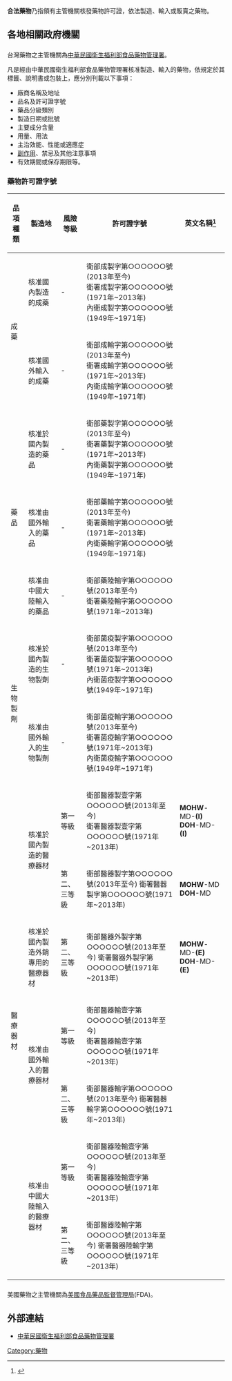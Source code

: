 '''合法藥物'''乃指領有主管機關核發藥物許可證，依法製造、輸入或販賣之藥物。

==各地相關政府機關==
==={{ROC-TW}}===
台灣藥物之主管機關為[[中華民國衛生福利部|中華民國衛生福利部]][[食品藥物管理署|食品藥物管理署]]。

凡是經由中華民國衛生福利部食品藥物管理署核准製造、輸入的藥物，依規定於其標籤、說明書或包裝上，應分別刊載以下事項：
*廠商名稱及地址
*品名及許可證字號
*藥品分級類別
*製造日期或批號
*主要成分含量
*用量、用法
*主治效能、性能或適應症
*[[副作用|副作用]]、禁忌及其他注意事項
*有效期間或保存期限等。

=== 藥物許可證字號 ===
{|class=wikitable
!品項種類
!製造地
!風險等級!!許可證字號
!英文名稱<ref>{{Cite web|title=製售證明/產銷證明申請|url=https://www.fda.gov.tw/tc/siteContent.aspx?sid=2214|work=行政院衛生署食品藥物管理局|date=2011-01-06|accessdate=2019-03-01|last=行政院衛生署食品藥物管理局|archive-date=2019-03-01|archive-url=https://web.archive.org/web/20190301141949/https://www.fda.gov.tw/tc/siteContent.aspx?sid=2214|dead-url=no}}</ref>
|-
| rowspan="2" |成藥
|核准國內製造的成藥
| -
|衛部成製字第○○○○○○號(2013年至今)<br>衛署成製字第○○○○○○號(1971年~2013年)<br>內衛成製字第○○○○○○號(1949年~1971年)
|
|-
|核准國外輸入的成藥
| -
|衛部成輸字第○○○○○○號(2013年至今)<br>衛署成輸字第○○○○○○號(1971年~2013年)<br>內衛成輸字第○○○○○○號(1949年~1971年)
|
|-
| rowspan="3" |藥品
|核准於國內製造的藥品
| -
|衛部藥製字第○○○○○○號(2013年至今)<br>衛署藥製字第○○○○○○號(1971年~2013年)<br>內衛藥製字第○○○○○○號(1949年~1971年)
|
|-
|核准由國外輸入的藥品
| -
|衛部藥輸字第○○○○○○號(2013年至今)<br>衛署藥輸字第○○○○○○號(1971年~2013年)<br>內衛藥輸字第○○○○○○號(1949年~1971年)
|
|-
|核准由中國大陸輸入的藥品
| -
|衛部藥陸輸字第○○○○○○號(2013年至今)<br>衛署藥陸輸字第○○○○○○號(1971年~2013年)
|
|-
| rowspan="2" |生物製劑
|核准於國內製造的生物製劑
| -
|衛部菌疫製字第○○○○○○號(2013年至今)<br>衛署菌疫製字第○○○○○○號(1971年~2013年)<br>內衛菌疫製字第○○○○○○號(1949年~1971年)
|
|-
|核准由國外輸入的生物製劑
| -
|衛部菌疫輸字第○○○○○○號(2013年至今)<br>衛署菌疫輸字第○○○○○○號(1971年~2013年)<br>內衛菌疫輸字第○○○○○○號(1949年~1971年)
|
|-
| rowspan="7" |醫療器材
| rowspan="2" |核准於國內製造的醫療器材
|第一等級
|衛部醫器製壹字第○○○○○○號(2013年至今)<br>衛署醫器製壹字第○○○○○○號(1971年~2013年)
|'''MOHW'''-MD-'''(I)'''
'''DOH'''-MD-'''(I)'''
|-
|第二、三等級
|衛部醫器製字第○○○○○○號(2013年至今)
衛署醫器製字第○○○○○○號(1971年~2013年)
|'''MOHW'''-MD
'''DOH'''-MD
|-
|核准於國內製造外銷專用的醫療器材
|第二、三等級
|衛部醫器外製字第○○○○○○號(2013年至今)
衛署醫器外製字第○○○○○○號(1971年~2013年)
|'''MOHW'''-MD-'''(E)'''
'''DOH'''-MD-'''(E)'''
|-
| rowspan="2" |核准由國外輸入的醫療器材
|第一等級
|衛部醫器輸壹字第○○○○○○號(2013年至今)<br>衛署醫器輸壹字第○○○○○○號(1971年~2013年)
|
|-
|第二、三等級
|衛部醫器輸字第○○○○○○號(2013年至今)
衛署醫器輸字第○○○○○○號(1971年~2013年)
|
|-
| rowspan="2" |核准由中國大陸輸入的醫療器材
|第一等級
|衛部醫器陸輸壹字第○○○○○○號(2013年至今)<br>衛署醫器陸輸壹字第○○○○○○號(1971年~2013年)
|
|-
|第二、三等級
|衛部醫器陸輸字第○○○○○○號(2013年至今)
衛署醫器陸輸字第○○○○○○號(1971年~2013年)
|
|}

==={{USA}}===
美國藥物之主管機關為[[美國食品藥品監督管理局|美國食品藥品監督管理局]](FDA)。

==外部連結==
*[http://www.fda.gov.tw/TC/index.aspx 中華民國衛生福利部食品藥物管理署]{{Wayback|url=http://www.fda.gov.tw/TC/index.aspx |date=20141007131306 }}

[[Category:藥物|Category:藥物]]